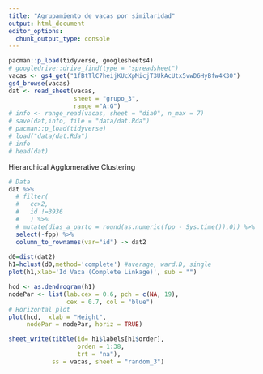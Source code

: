 ```yaml
---
title: "Agrupamiento de vacas por similaridad"
output: html_document
editor_options: 
  chunk_output_type: console
---
```


```r
pacman::p_load(tidyverse, googlesheets4)
# googledrive::drive_find(type = "spreadsheet")
vacas <- gs4_get("1fBtTlC7heijKUcXpMicjT3UkAcUtx5vwD6HyBfw4K30")
gs4_browse(vacas)
dat <- read_sheet(vacas, 
                  sheet = "grupo_3", 
                  range ="A:G")
# info <- range_read(vacas, sheet = "dia0", n_max = 7)
# save(dat,info, file = "data/dat.Rda")
# pacman::p_load(tidyverse)
# load("data/dat.Rda")
# info
# head(dat)
```

Hierarchical Agglomerative Clustering

```r
# Data
dat %>%  
  # filter(
  #   cc>2, 
  #   id !=3936 
  #   ) %>% 
  # mutate(dias_a_parto = round(as.numeric(fpp - Sys.time()),0)) %>%
  select(-fpp) %>% 
  column_to_rownames(var="id") -> dat2 
  
d0=dist(dat2)
h1=hclust(d0,method='complete') #average, ward.D, single  
plot(h1,xlab='Id Vaca (Complete Linkage)', sub = "")

hcd <- as.dendrogram(h1)
nodePar <- list(lab.cex = 0.6, pch = c(NA, 19), 
                cex = 0.7, col = "blue")
# Horizontal plot
plot(hcd,  xlab = "Height",
     nodePar = nodePar, horiz = TRUE)

sheet_write(tibble(id= h1$labels[h1$order], 
                   orden = 1:38,
                   trt = "na"),  
            ss = vacas, sheet = "random_3")
```
